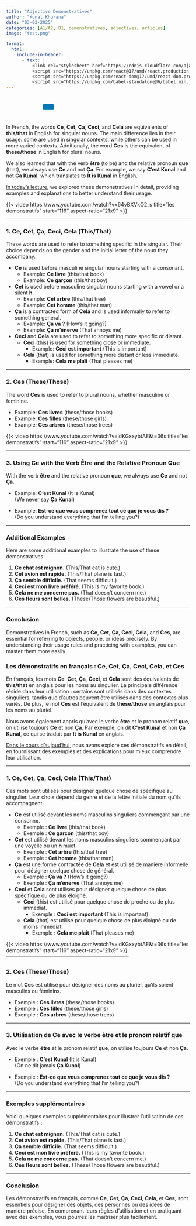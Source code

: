 ```yaml
---
title: "Adjective Demonstratives"
author: "Kunal Khurana"
date: "03-03-2025"
categories: [A1/A2, B1, demonstratives, adjectives, articles]
image: "test.png"

format:
  html:
    include-in-header:
      - text: |
          <link rel="stylesheet" href="https://cdnjs.cloudflare.com/ajax/libs/font-awesome/6.0.0/css/all.min.css">
          <script src="https://unpkg.com/react@17/umd/react.production.min.js"></script>
          <script src="https://unpkg.com/react-dom@17/umd/react-dom.production.min.js"></script>
          <script src="https://unpkg.com/babel-standalone@6/babel.min.js"></script>
---
```


::: {style="text-align: left; padding: 10px;"}
<a href="mailto:frenchwithkunal@gmail.com" target="_blank" style="margin: 0 10px; color: #000;"><i class="fas fa-envelope fa-lg"></i></a> <a href="https://www.instagram.com/frenchwithkunal" target="_blank" style="margin: 0 10px; color: #E1306C;"><i class="fab fa-instagram fa-lg"></i></a> <a href="https://frenchwithkunal.ca" target="_blank" style="margin: 0 10px; color: #0077b5;"><i class="fas fa-globe fa-lg"></i></a> <a href="https://whatsapp.com/channel/0029Vb57n2e7dmegpjYpyi3V" target="_blank" style="margin: 0 10px; color: #25D366;"><i class="fab fa-whatsapp fa-lg"></i></a> <button onclick="copyLink()" style="background-color: #0077b5; color: white; padding: 8px 16px; border: none; border-radius: 4px; cursor: pointer; margin-left: 10px;"> <i class="fas fa-copy"></i> </button> [Link copied!]{#copy-message style="margin-left: 10px; color: green; display: none;"}
:::

::: {#react-root}
:::

```{=html}
<script type="text/babel">
 const ProfilePage = () => {
  const { useState, useEffect } = React;
  const [redirectCounter, setRedirectCounter] = useState(4);
  const [isRedirecting, setIsRedirecting] = useState(false);

  const isFrench = document.documentElement.lang === "fr";

  const translations = {
    noAccess: isFrench 
      ? "Vous n'avez pas accès à cette page. Si vous pensez que vous avez accès, veuillez <a href='https://frenchwithkunal.ca/login.html'>vous connecter</a>."
      : "You don't have access to this page. If you think you have, kindly <a href='https://frenchwithkunal.ca/login.html'>login</a>.",
    subscribe: isFrench
      ? "Veuillez vous abonner pour obtenir l'accès."
      : "Please subscribe to gain access.",
    redirecting: isFrench
      ? `Redirection vers la page d'abonnement dans ${redirectCounter} secondes...`
      : `Redirecting to subscription page in ${redirectCounter} seconds...`
  };

  const refreshToken = async () => {
    const storedRefreshToken = localStorage.getItem("refreshToken");

    if (!storedRefreshToken) {
      window.location.href = "/login.html";
      return null;
    }

    try {
      const response = await fetch("https://frenchwithkunal-cdf6ea3f88ce.herokuapp.com/api/v1/auth/refresh-token", {
        method: "POST",
        headers: {
          "Content-Type": "application/json",
        },
        body: JSON.stringify({ refreshToken: storedRefreshToken }),
      });

      if (!response.ok) {
        localStorage.removeItem("accessToken");
        localStorage.removeItem("refreshToken");
        window.location.href = "/login.html";
        return null;
      }

      const data = await response.json();
      localStorage.setItem("accessToken", data.accessToken);
      return data.accessToken;
    } catch (error) {
      localStorage.removeItem("accessToken");
      localStorage.removeItem("refreshToken");
      window.location.href = "/login.html";
      return null;
    }
  };

  const fetchWithAuth = async (url, options = {}) => {
    let accessToken = localStorage.getItem("accessToken");

    options.headers = {
      ...options.headers,
      Authorization: `Bearer ${accessToken}`,
      "Content-Type": "application/json",
    };

    let response = await fetch(url, options);

    if (response.status === 401) {
      console.log("Access token expired, attempting to refresh...");

      // Refresh token
      accessToken = await refreshToken();

      if (!accessToken) return null;

      options.headers.Authorization = `Bearer ${accessToken}`;
      response = await fetch(url, options);
    }

    return response.json();
  };

  const showNoAccessMessage = () => {
    setIsRedirecting(true);
    
    const noAccessMessage = `
      <div style="text-align: center; padding: 20px;">
        <h2>${translations.noAccess}</h2>
        <p>${translations.subscribe}</p>
        <p>${translations.redirecting}</p>
      </div>
    `;
    document.body.innerHTML = noAccessMessage;
    
    // Start countdown and redirect
    const redirectInterval = setInterval(() => {
      setRedirectCounter((prev) => {
        const newCounter = prev - 1;
        if (newCounter <= 0) {
          clearInterval(redirectInterval);
          window.location.href = "https://frenchwithkunal.ca/payment.html";
        }
        
        // Update the countdown text
        const countdownElement = document.querySelector('p:last-child');
        if (countdownElement) {
          countdownElement.textContent = isFrench
            ? `Redirection vers la page d'abonnement dans ${newCounter} secondes...`
            : `Redirecting to subscription page in ${newCounter} seconds...`;
        }
        
        return newCounter;
      });
    }, 1000);
  };

  useEffect(() => {
    const storedToken = localStorage.getItem('accessToken');

    if(!storedToken) {
      showNoAccessMessage();
    } else {
      const fetchData = async() => {
        const data = await fetchWithAuth("https://frenchwithkunal-cdf6ea3f88ce.herokuapp.com/api/v1/auth/me", {
          method: "POST",
        });

        if (data && data.data && data.data.hasAccess) {
          console.log(data);
        } else {
          showNoAccessMessage();
        }
      };
      fetchData();
    }
  }, []);

  return (
    <div></div>
  );
};

ReactDOM.render(
  <ProfilePage />,
  document.getElementById('react-root')
);
 </script>
```

::: {.content-visible when-profile="english"}
In French, the words **Ce**, **Cet**, **Ça**, **Ceci**, and **Cela** are equivalents of **this/that** in English for singular nouns. The main difference lies in their usage: some are used in singular contexts, while others can be used in more varied contexts. Additionally, the word **Ces** is the equivalent of **these/those** in English for plural nouns.

We also learned that with the verb **être** (to be) and the relative pronoun **que** (that), we always use **Ce** and not **Ça**. For example, we say **C’est Kunal** and not **Ça Kunal**, which translates to **It is Kunal** in English.

[In today's lecture](https://drive.google.com/file/d/1lIve3DEfQ1Rzy9JRp3ZHre6QM-HUZb42/view?usp=drive_link), we explored these demonstratives in detail, providing examples and explanations to better understand their usage.

{{< video https://www.youtube.com/watch?v=64vBXVkO2_s title="les demonstratifs" start="116" aspect-ratio="21x9" >}}

------------------------------------------------------------------------

### **1. Ce, Cet, Ça, Ceci, Cela (This/That)**

These words are used to refer to something specific in the singular. Their choice depends on the gender and the initial letter of the noun they accompany.

-   **Ce** is used before masculine singular nouns starting with a consonant.
    -   Example: **Ce livre** (this/that book)
    -   Example: **Ce garçon** (this/that boy)
-   **Cet** is used before masculine singular nouns starting with a vowel or a silent **h**.
    -   Example: **Cet arbre** (this/that tree)
    -   Example: **Cet homme** (this/that man)
-   **Ça** is a contracted form of **Cela** and is used informally to refer to something general.
    -   Example: **Ça va ?** (How’s it going?)
    -   Example: **Ça m’énerve** (That annoys me)
-   **Ceci** and **Cela** are used to refer to something more specific or distant.
    -   **Ceci** (this) is used for something close or immediate.
        -   Example: **Ceci est important** (This is important)
    -   **Cela** (that) is used for something more distant or less immediate.
        -   Example: **Cela me plaît** (That pleases me)

------------------------------------------------------------------------

### **2. Ces (These/Those)**

The word **Ces** is used to refer to plural nouns, whether masculine or feminine.

-   Example: **Ces livres** (these/those books)
-   Example: **Ces filles** (these/those girls)
-   Example: **Ces arbres** (these/those trees)

{{< video https://www.youtube.com/watch?v=ldKGxxybtAE&t=36s title="les demonstratifs" start="116" aspect-ratio="21x9" >}}

------------------------------------------------------------------------

### **3. Using Ce with the Verb Être and the Relative Pronoun Que**

With the verb **être** and the relative pronoun **que**, we always use **Ce** and not **Ça**.

-   Example: **C’est Kunal** (It is Kunal)\
    (We never say **Ça Kunal**)

-   Example: **Est-ce que vous comprenez tout ce que je vous dis ?**\
    (Do you understand everything that I’m telling you?)

------------------------------------------------------------------------

### **Additional Examples**

Here are some additional examples to illustrate the use of these demonstratives:

1.  **Ce chat est mignon.** (This/That cat is cute.)
2.  **Cet avion est rapide.** (This/That plane is fast.)
3.  **Ça semble difficile.** (That seems difficult.)
4.  **Ceci est mon livre préféré.** (This is my favorite book.)
5.  **Cela ne me concerne pas.** (That doesn’t concern me.)
6.  **Ces fleurs sont belles.** (These/Those flowers are beautiful.)

------------------------------------------------------------------------

### **Conclusion**

Demonstratives in French, such as **Ce**, **Cet**, **Ça**, **Ceci**, **Cela**, and **Ces**, are essential for referring to objects, people, or ideas precisely. By understanding their usage rules and practicing with examples, you can master them more easily.
:::

::: {.content-visible when-profile="french"}
### **Les démonstratifs en français : Ce, Cet, Ça, Ceci, Cela, et Ces**

En français, les mots **Ce**, **Cet**, **Ça**, **Ceci**, et **Cela** sont des équivalents de **this/that** en anglais pour les noms au singulier. La principale différence réside dans leur utilisation : certains sont utilisés dans des contextes singuliers, tandis que d’autres peuvent être utilisés dans des contextes plus variés. De plus, le mot **Ces** est l’équivalent de **these/those** en anglais pour les noms au pluriel.

Nous avons également appris qu’avec le verbe **être** et le pronom relatif **que**, on utilise toujours **Ce** et non **Ça**. Par exemple, on dit **C’est Kunal** et non **Ça Kunal**, ce qui se traduit par **It is Kunal** en anglais.

[Dans le cours d'aujoud'hui](https://drive.google.com/file/d/1lIve3DEfQ1Rzy9JRp3ZHre6QM-HUZb42/view?usp=drive_link), nous avons exploré ces démonstratifs en détail, en fournissant des exemples et des explications pour mieux comprendre leur utilisation.

------------------------------------------------------------------------

### **1. Ce, Cet, Ça, Ceci, Cela (This/That)**

Ces mots sont utilisés pour désigner quelque chose de spécifique au singulier. Leur choix dépend du genre et de la lettre initiale du nom qu’ils accompagnent.

-   **Ce** est utilisé devant les noms masculins singuliers commençant par une consonne.
    -   Exemple : **Ce livre** (this/that book)
    -   Exemple : **Ce garçon** (this/that boy)
-   **Cet** est utilisé devant les noms masculins singuliers commençant par une voyelle ou un **h** muet.
    -   Exemple : **Cet arbre** (this/that tree)
    -   Exemple : **Cet homme** (this/that man)
-   **Ça** est une forme contractée de **Cela** et est utilisé de manière informelle pour désigner quelque chose de général.
    -   Exemple : **Ça va ?** (How’s it going?)
    -   Exemple : **Ça m’énerve** (That annoys me)
-   **Ceci** et **Cela** sont utilisés pour désigner quelque chose de plus spécifique ou de plus éloigné.
    -   **Ceci** (this) est utilisé pour quelque chose de proche ou de plus immédiat.
        -   Exemple : **Ceci est important** (This is important)
    -   **Cela** (that) est utilisé pour quelque chose de plus éloigné ou de moins immédiat.
        -   Exemple : **Cela me plaît** (That pleases me)

{{< video https://www.youtube.com/watch?v=ldKGxxybtAE&t=36s title="les demonstratifs" start="116" aspect-ratio="21x9" >}} ------------------------------------------------------------------------

### **2. Ces (These/Those)**

Le mot **Ces** est utilisé pour désigner des noms au pluriel, qu’ils soient masculins ou féminins.

-   Exemple : **Ces livres** (these/those books)
-   Exemple : **Ces filles** (these/those girls)
-   Exemple : **Ces arbres** (these/those trees)

------------------------------------------------------------------------

### **3. Utilisation de Ce avec le verbe être et le pronom relatif que**

Avec le verbe **être** et le pronom relatif **que**, on utilise toujours **Ce** et non **Ça**.

-   Exemple : **C’est Kunal** (It is Kunal)\
    (On ne dit jamais **Ça Kunal**)

-   Exemple : **Est-ce que vous comprenez tout ce que je vous dis ?**\
    (Do you understand everything that I’m telling you?)

------------------------------------------------------------------------

### **Exemples supplémentaires**

Voici quelques exemples supplémentaires pour illustrer l’utilisation de ces démonstratifs :

1.  **Ce chat est mignon.** (This/That cat is cute.)
2.  **Cet avion est rapide.** (This/That plane is fast.)
3.  **Ça semble difficile.** (That seems difficult.)
4.  **Ceci est mon livre préféré.** (This is my favorite book.)
5.  **Cela ne me concerne pas.** (That doesn’t concern me.)
6.  **Ces fleurs sont belles.** (These/Those flowers are beautiful.)

------------------------------------------------------------------------

### **Conclusion**

Les démonstratifs en français, comme **Ce**, **Cet**, **Ça**, **Ceci**, **Cela**, et **Ces**, sont essentiels pour désigner des objets, des personnes ou des idées de manière précise. En comprenant leurs règles d’utilisation et en pratiquant avec des exemples, vous pourrez les maîtriser plus facilement.
:::